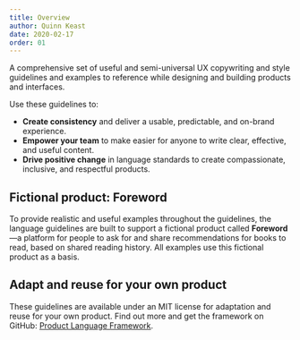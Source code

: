 ```yaml
---
title: Overview
author: Quinn Keast
date: 2020-02-17
order: 01
---
```


<p className="text-xl text-slate-500">A comprehensive set of useful and semi-universal UX copywriting and style guidelines and examples to reference while designing and building products and interfaces.</p>

Use these guidelines to:

- **Create consistency** and deliver a usable, predictable, and on-brand experience.
- **Empower your team** to make easier for anyone to write clear, effective, and useful content.
- **Drive positive change** in language standards to create compassionate, inclusive, and respectful products.

## Fictional product: Foreword

To provide realistic and useful examples throughout the guidelines, the language guidelines are built to support a fictional product called **Foreword**—a platform for people to ask for and share recommendations for books to read, based on shared reading history. All examples use this fictional product as a basis.

## Adapt and reuse for your own product

These guidelines are available under an MIT license for adaptation and reuse for your own product. Find out more and get the framework on GitHub: [Product Language Framework](https://github.com/quinnkeast/product-language-framework).
